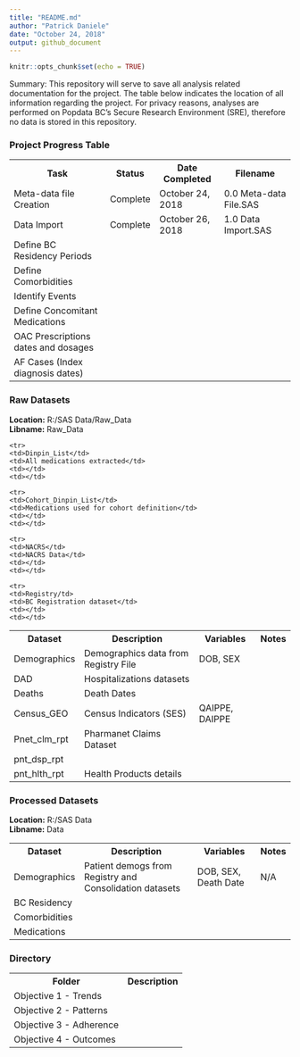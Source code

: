 ```yaml
---
title: "README.md"
author: "Patrick Daniele"
date: "October 24, 2018"
output: github_document
---
```


```r
knitr::opts_chunk$set(echo = TRUE)
```

<p>Summary:
This repository will serve to save all analysis related documentation for the project. The table below indicates the location of all information regarding the project. For privacy reasons, analyses are performed on Popdata BC's Secure Research Environment (SRE), therefore no data is stored in this repository.</p>

<h3>Project Progress Table</h3>
 <table style="width:100%">
  <tr>
    <th>Task</th>
    <th>Status</th>
    <th>Date Completed</th>
    <th>Filename</th>
  </tr>
  <tr>
    <td>Meta-data file Creation</td>
    <td>Complete</td>
    <td>October 24, 2018</td>
    <td>0.0 Meta-data File.SAS</td>
  </tr>
  <tr>
    <td>Data Import</td>
    <td>Complete</td>
    <td>October 26, 2018</td>
    <td>1.0 Data Import.SAS</td>
  </tr>

    <tr>
    <td>Define BC Residency Periods</td>
    <td></td>
    <td></td>
    <td></td>
  </tr>
    <tr>
    <td>Define Comorbidities</td>
    <td></td>
    <td></td>
    <td></td>
  </tr>
    <tr>
    <td>Identify Events</td>
    <td></td>
    <td></td>
    <td></td>
  </tr>
    <tr>
    <td>Define Concomitant Medications</td>
    <td></td>
    <td></td>
    <td></td>
  </tr>
    <tr>
    <td>OAC Prescriptions dates and dosages</td>
    <td></td>
    <td></td>
    <td></td>
  </tr>
    <tr>
    <td>AF Cases (Index diagnosis dates)</td>
    <td></td>
    <td></td>
    <td></td>
  </tr>
</table> 

<h3>Raw Datasets</h3>
<p><B>Location:</B> R:/SAS Data/Raw_Data<br>
<B>Libname:</B> Raw_Data</p>
 <table style="width:100%">
  <tr>
    <th>Dataset</th>
    <th>Description</th>
    <th>Variables</th>
    <th>Notes</th>
  </tr>
  <tr>
    <td>Demographics</td>
    <td>Demographics data from Registry File</td>
    <td>DOB, SEX</td>
    <td></td>
  </tr>
  <tr>
    <td>DAD</td>
    <td>Hospitalizations datasets</td>
    <td></td>
    <td></td>
  </tr>
  <tr>
    <td>Deaths</td>
    <td>Death Dates</td>
    <td></td>
    <td></td>
  </tr>
    <tr>
    <td>Census_GEO</td>
    <td>Census Indicators (SES)</td>
    <td>QAIPPE, DAIPPE</td>
    <td></td>
  </tr>
      <tr>
    <td>Dinpin_List</td>
    <td>All medications extracted</td>
    <td></td>
    <td></td>
  </tr>
      <tr>
    <td>Cohort_Dinpin_List</td>
    <td>Medications used for cohort definition</td>
    <td></td>
    <td></td>
  </tr>
      <tr>
    <td>NACRS</td>
    <td>NACRS Data</td>
    <td></td>
    <td></td>
  </tr>
    <tr>
    <td>Pnet_clm_rpt</td>
    <td>Pharmanet Claims Dataset</td>
    <td></td>
    <td></td>
  </tr>
    <tr>
    <td>pnt_dsp_rpt</td>
    <td></td>
    <td></td>
    <td></td>
  </tr>
    <tr>
    <td>pnt_hlth_rpt</td>
    <td>Health Products details</td>
    <td></td>
    <td></td>
  </tr>
      <tr>
    <td>Registry/td>
    <td>BC Registration dataset</td>
    <td></td>
    <td></td>
  </tr>
  
  
</table> 

<h3>Processed Datasets</h3>
<p><B>Location:</B> R:/SAS Data<br>
<B>Libname:</B> Data</p>
 <table style="width:100%">
  <tr>
    <th>Dataset</th>
    <th>Description</th>
    <th>Variables</th>
    <th>Notes</th>
  </tr>
  <tr>
    <td>Demographics</td>
    <td>Patient demogs from Registry and Consolidation datasets</td>
    <td>DOB, SEX, Death Date</td>
    <td>N/A</td>
  </tr>
  <tr>
    <td>BC Residency</td>
    <td></td>
    <td></td>
    <td></td>
  </tr>
  <tr>
    <td>Comorbidities</td>
    <td></td>
    <td></td>
    <td></td>
  </tr>
    <tr>
    <td>Medications</td>
    <td></td>
    <td></td>
    <td></td>
  </tr>
</table> 


<h3>Directory</h3>
 <table style="width:100%">
  <tr>
    <th>Folder</th>
    <th>Description</th>
  </tr>
  <tr>
    <td>Objective 1 - Trends</td>
    <td></td>
  </tr>
  <tr>
    <td>Objective 2 - Patterns</td>
    <td></td>
  </tr>
    <tr>
    <td>Objective 3 - Adherence</td>
    <td></td>
  </tr>
    <tr>
    <td>Objective 4 - Outcomes</td>
    <td></td>
  </tr>
</table> 

